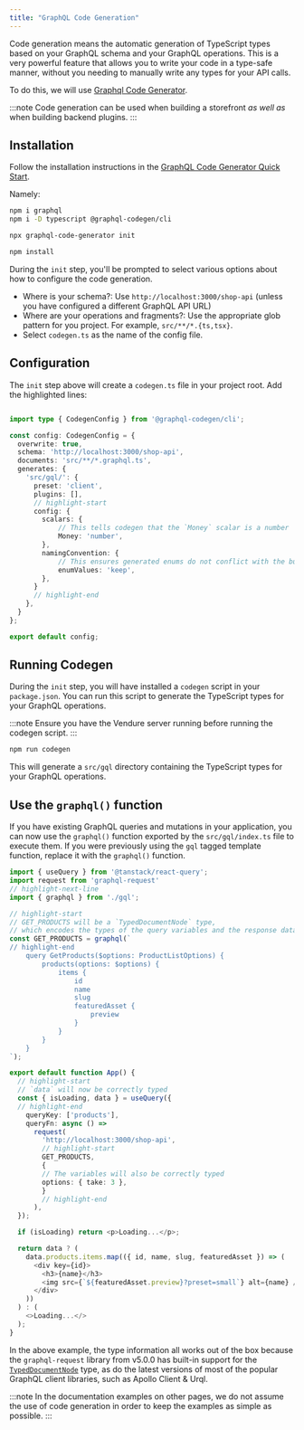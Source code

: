 ```yaml
---
title: "GraphQL Code Generation"
---
```


Code generation means the automatic generation of TypeScript types based on your GraphQL schema and your GraphQL operations.
This is a very powerful feature that allows you to write your code in a type-safe manner, without you needing to manually
write any types for your API calls.

To do this, we will use [Graphql Code Generator](https://the-guild.dev/graphql/codegen).

:::note
Code generation can be used when building a storefront _as well as_ when building backend plugins.
:::

## Installation

Follow the installation instructions in the [GraphQL Code Generator Quick Start](https://the-guild.dev/graphql/codegen/docs/getting-started/installation).

Namely:

```bash
npm i graphql
npm i -D typescript @graphql-codegen/cli

npx graphql-code-generator init

npm install
```

During the `init` step, you'll be prompted to select various options about how to configure the code generation.

- Where is your schema?: Use `http://localhost:3000/shop-api` (unless you have configured a different GraphQL API URL)
- Where are your operations and fragments?: Use the appropriate glob pattern for you project. For example, `src/**/*.{ts,tsx}`.
- Select `codegen.ts` as the name of the config file.

## Configuration

The `init` step above will create a `codegen.ts` file in your project root. Add the highlighted lines:

```ts title="codegen.ts"

import type { CodegenConfig } from '@graphql-codegen/cli';

const config: CodegenConfig = {
  overwrite: true,
  schema: 'http://localhost:3000/shop-api',
  documents: 'src/**/*.graphql.ts',
  generates: {
    'src/gql/': {
      preset: 'client',
      plugins: [],
      // highlight-start
      config: {
        scalars: {
            // This tells codegen that the `Money` scalar is a number
            Money: 'number',
        },
        namingConvention: {
            // This ensures generated enums do not conflict with the built-in types.
            enumValues: 'keep',
        },
      }
      // highlight-end
    },
  }
};

export default config;
```

## Running Codegen

During the `init` step, you will have installed a `codegen` script in your `package.json`. You can run this script to
generate the TypeScript types for your GraphQL operations.

:::note
Ensure you have the Vendure server running before running the codegen script.
:::

```bash
npm run codegen
```

This will generate a `src/gql` directory containing the TypeScript types for your GraphQL operations.

## Use the `graphql()` function

If you have existing GraphQL queries and mutations in your application, you can now use the `graphql()` function
exported by the `src/gql/index.ts` file to execute them. If you were previously using the `gql` tagged template function,
replace it with the `graphql()` function.

```ts title="src/App.tsx"
import { useQuery } from '@tanstack/react-query';
import request from 'graphql-request'
// highlight-next-line
import { graphql } from './gql';

// highlight-start
// GET_PRODUCTS will be a `TypedDocumentNode` type,
// which encodes the types of the query variables and the response data.
const GET_PRODUCTS = graphql(`
// highlight-end
    query GetProducts($options: ProductListOptions) {
        products(options: $options) {
            items {
                id
                name
                slug
                featuredAsset {
                    preview
                }
            }
        }
    }
`);

export default function App() {
  // highlight-start
  // `data` will now be correctly typed
  const { isLoading, data } = useQuery({
  // highlight-end
    queryKey: ['products'],
    queryFn: async () =>
      request(
        'http://localhost:3000/shop-api',
        // highlight-start
        GET_PRODUCTS,
        {
        // The variables will also be correctly typed
        options: { take: 3 },
        }
        // highlight-end
      ),
  });

  if (isLoading) return <p>Loading...</p>;

  return data ? (
    data.products.items.map(({ id, name, slug, featuredAsset }) => (
      <div key={id}>
        <h3>{name}</h3>
        <img src={`${featuredAsset.preview}?preset=small`} alt={name} />
      </div>
    ))
  ) : (
    <>Loading...</>
  );
}
```

In the above example, the type information all works out of the box because the `graphql-request` library from v5.0.0
has built-in support for the [`TypedDocumentNode`](https://github.com/dotansimha/graphql-typed-document-node) type,
as do the latest versions of most of the popular GraphQL client libraries, such as Apollo Client & Urql.

:::note
In the documentation examples on other pages, we do not assume the use of code generation in order to keep the examples as simple as possible.
:::

